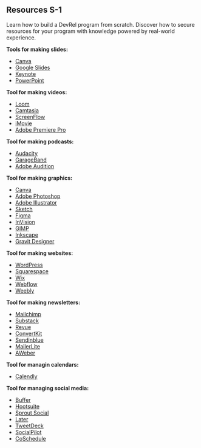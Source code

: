 ## Resources S-1

Learn how to build a DevRel program from scratch. Discover how to secure resources for your program with knowledge powered by real-world experience.

**Tools for making slides:**
  - [Canva](https://www.canva.com/)
  - [Google Slides](https://www.google.com/slides/about/)
  - [Keynote](https://www.apple.com/keynote/)
  - [PowerPoint](https://www.microsoft.com/en-us/microsoft-365/powerpoint)

**Tool for making videos:** 
- [Loom](https://www.loom.com/)
- [Camtasia](https://www.techsmith.com/video-editor.html)
- [ScreenFlow](https://www.telestream.net/screenflow/overview.htm)
- [iMovie](https://www.apple.com/imovie/)
- [Adobe Premiere Pro](https://www.adobe.com/products/premiere.html)

**Tool for making podcasts:**
- [Audacity](https://www.audacityteam.org/)
- [GarageBand](https://www.apple.com/mac/garageband/)
- [Adobe Audition](https://www.adobe.com/products/audition.html)

**Tool for making graphics:**
- [Canva](https://www.canva.com/)
- [Adobe Photoshop](https://www.adobe.com/products/photoshop.html)
- [Adobe Illustrator](https://www.adobe.com/products/illustrator.html)
- [Sketch](https://www.sketch.com/)
- [Figma](https://www.figma.com/)
- [InVision](https://www.invisionapp.com/)
- [GIMP](https://www.gimp.org/)
- [Inkscape](https://inkscape.org/)
- [Gravit Designer](https://www.designer.io/en/)

**Tool for making websites:**
- [WordPress](https://wordpress.com/)
- [Squarespace](https://www.squarespace.com/)
- [Wix](https://www.wix.com/)
- [Webflow](https://webflow.com/)
- [Weebly](https://www.weebly.com/)

**Tool for making newsletters:**
- [Mailchimp](https://mailchimp.com/)
- [Substack](https://substack.com/)
- [Revue](https://www.getrevue.co/)
- [ConvertKit](https://convertkit.com/)
- [Sendinblue](https://www.sendinblue.com/)
- [MailerLite](https://www.mailerlite.com/)
- [AWeber](https://www.aweber.com/)

**Tool for managin calendars:**
- [Calendly](https://calendly.com/)

**Tool for managing social media:**
- [Buffer](https://buffer.com/)
- [Hootsuite](https://hootsuite.com/)
- [Sprout Social](https://sproutsocial.com/)
- [Later](https://later.com/)
- [TweetDeck](https://tweetdeck.twitter.com/)
- [SocialPilot](https://www.socialpilot.co/)
- [CoSchedule](https://coschedule.com/)
